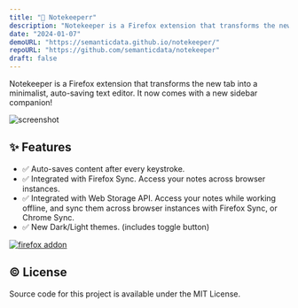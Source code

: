 ```yaml
---
title: "📝 Notekeeperr"
description: "Notekeeper is a Firefox extension that transforms the new tab into a minimalist, auto-saving text editor."
date: "2024-01-07"
demoURL: "https://semanticdata.github.io/notekeeper/"
repoURL: "https://github.com/semanticdata/notekeeper"
draft: false
---
```



Notekeeper is a Firefox extension that transforms the new tab into a minimalist, auto-saving text editor. It now comes with a new sidebar companion!

<img class="rounded-md" src="https://raw.githubusercontent.com/semanticdata/notekeeper/main/screenshot.png" alt="screenshot" />

## ✨ Features

- ✅ Auto-saves content after every keystroke.
- ✅ Integrated with Firefox Sync. Access your notes across browser instances.
- ✅ Integrated with <Link href="https://developer.mozilla.org/en-US/docs/Web/API/Web_Storage_API">Web Storage API</Link>. Access your notes while working offline, and sync them across browser instances with <Link href="https://www.mozilla.org/en-US/firefox/features/sync/">Firefox Sync</Link>, or <Link href="https://support.google.com/chrome/answer/185277">Chrome Sync</Link>.
- ✅ New Dark/Light themes. (includes toggle button)

<a href="https://addons.mozilla.org/en-US/firefox/addon/new-tab-note/">
<img src="https://raw.githubusercontent.com/semanticdata/text-revealer-firefox-extension/master/firefox.png" alt="firefox addon" /></a>

## © License

<p>Source code for this project is available under the <Link href="https://github.com/semanticdata/notekeeper/blob/main/LICENSE">MIT License</Link>.</p>
